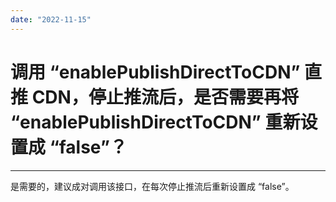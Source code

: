 ```yaml
---
date: "2022-11-15"
---
```

# 调用 “enablePublishDirectToCDN” 直推 CDN，停止推流后，是否需要再将 “enablePublishDirectToCDN” 重新设置成 “false”？

- - -

是需要的，建议成对调用该接口，在每次停止推流后重新设置成 “false”。